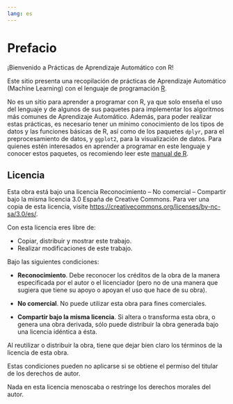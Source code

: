 ```yaml
---
lang: es
---
```


# Prefacio {.unnumbered}

¡Bienvenido a Prácticas de Aprendizaje Automático con R!

Este sitio presenta una recopilación de prácticas de Aprendizaje Automático (Machine Learning) con el lenguaje de programación [R](https://www.r-project.org/).

No es un sitio para aprender a programar con R, ya que solo enseña el uso del lenguaje y de algunos de sus paquetes para implementar los algoritmos más comunes de Aprendizaje Automático. Además, para poder realizar estas prácticas, es necesario tener un mínimo conocimiento de los tipos de datos y las funciones básicas de R, así como de los paquetes `dplyr`, para el preprocesamiento de datos, y `ggplot2`, para la visualización de datos. Para quienes estén interesados en aprender a programar en este lenguaje y conocer estos paquetes, os recomiendo leer este [manual de R](https://aprendeconalf.es/manual-r).

## Licencia

Esta obra está bajo una licencia Reconocimiento – No comercial – Compartir bajo la misma licencia 3.0 España de Creative Commons. Para ver una copia de esta licencia, visite [https://creativecommons.org/licenses/by-nc-sa/3.0/es/](https://creativecommons.org/licenses/by-nc-sa/3.0/es/).

Con esta licencia eres libre de:

- Copiar, distribuir y mostrar este trabajo.
- Realizar modificaciones de este trabajo.

Bajo las siguientes condiciones:

- **Reconocimiento**. Debe reconocer los créditos de la obra de la manera especificada por el autor o el licenciador (pero no de una manera que sugiera que tiene su apoyo o apoyan el uso que hace de su obra).

- **No comercial**. No puede utilizar esta obra para fines comerciales.

- **Compartir bajo la misma licencia**. Si altera o transforma esta obra, o genera una obra derivada, sólo puede distribuir la obra generada bajo una licencia idéntica a ésta.

Al reutilizar o distribuir la obra, tiene que dejar bien claro los términos de la licencia de esta obra.

Estas condiciones pueden no aplicarse si se obtiene el permiso del titular de los derechos de autor.

Nada en esta licencia menoscaba o restringe los derechos morales del autor.